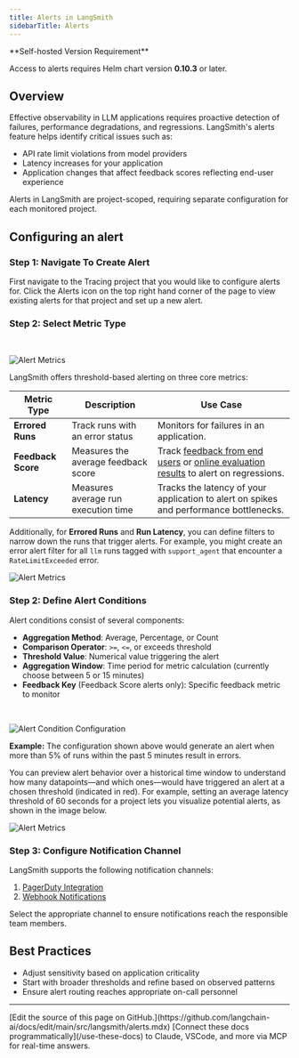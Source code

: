 ```yaml
---
title: Alerts in LangSmith
sidebarTitle: Alerts
---
```


<Note>
**Self-hosted Version Requirement**

Access to alerts requires Helm chart version **0.10.3** or later.
</Note>

## Overview

Effective observability in LLM applications requires proactive detection of failures, performance degradations, and regressions. LangSmith's alerts feature helps identify critical issues such as:

- API rate limit violations from model providers
- Latency increases for your application
- Application changes that affect feedback scores reflecting end-user experience

Alerts in LangSmith are project-scoped, requiring separate configuration for each monitored project.

## Configuring an alert

### Step 1: Navigate To Create Alert

First navigate to the Tracing project that you would like to configure alerts for. Click the Alerts icon on the top right hand corner of the page to view existing alerts for that project and set up a new alert.

### Step 2: Select Metric Type

<br />
<div style={{ textAlign: 'center' }}>

![Alert Metrics](/langsmith/images/alert-metric.png)

</div>

LangSmith offers threshold-based alerting on three core metrics:

| Metric Type        | Description                         | Use Case                                                                                                                                                                                 |
| ------------------ | ----------------------------------- | ---------------------------------------------------------------------------------------------------------------------------------------------------------------------------------------- |
| **Errored Runs**   | Track runs with an error status     | Monitors for failures in an application.                                                                                                                                                 |
| **Feedback Score** | Measures the average feedback score | Track [feedback from end users](/langsmith/attach-user-feedback) or [online evaluation results](/langsmith/online-evaluations) to alert on regressions. |
| **Latency**        | Measures average run execution time | Tracks the latency of your application to alert on spikes and performance bottlenecks.                                                                                                   |

Additionally, for **Errored Runs** and **Run Latency**, you can define filters to narrow down the runs that trigger alerts. For example, you might create an error alert filter for all `llm` runs tagged with `support_agent` that encounter a `RateLimitExceeded` error.

<div style={{ textAlign: 'center' }}>

![Alert Metrics](/langsmith/images/alerts-filter.png)

</div>

### Step 2: Define Alert Conditions

Alert conditions consist of several components:

- **Aggregation Method**: Average, Percentage, or Count
- **Comparison Operator**: `>=`, `<=`, or exceeds threshold
- **Threshold Value**: Numerical value triggering the alert
- **Aggregation Window**: Time period for metric calculation (currently choose between 5 or 15 minutes)
- **Feedback Key** (Feedback Score alerts only): Specific feedback metric to monitor

<br />
<div style={{ textAlign: 'center' }}>

![Alert Condition Configuration](/langsmith/images/define-conditions.png)

</div>

**Example:** The configuration shown above would generate an alert when more than 5% of runs within the past 5 minutes result in errors.

You can preview alert behavior over a historical time window to understand how many datapoints—and which ones—would have triggered an alert at a chosen threshold (indicated in red). For example, setting an average latency threshold of 60 seconds for a project lets you visualize potential alerts, as shown in the image below.

<div style={{ textAlign: 'center' }}>

![Alert Metrics](/langsmith/images/alert-preview.png)

</div>

### Step 3: Configure Notification Channel

LangSmith supports the following notification channels:

1. [PagerDuty Integration](/langsmith/alerts-pagerduty)
2. [Webhook Notifications](/langsmith/alerts-webhook)

Select the appropriate channel to ensure notifications reach the responsible team members.

## Best Practices

- Adjust sensitivity based on application criticality
- Start with broader thresholds and refine based on observed patterns
- Ensure alert routing reaches appropriate on-call personnel

---

<Callout icon="pen-to-square" iconType="regular">
    [Edit the source of this page on GitHub.](https://github.com/langchain-ai/docs/edit/main/src/langsmith/alerts.mdx)
</Callout>
<Tip icon="terminal" iconType="regular">
    [Connect these docs programmatically](/use-these-docs) to Claude, VSCode, and more via MCP for    real-time answers.
</Tip>
